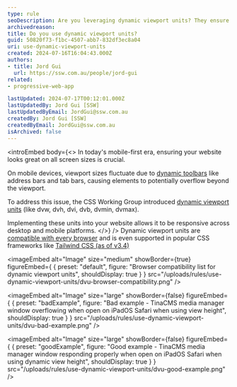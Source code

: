 ```yaml
---
type: rule
seoDescription: Are you leveraging dynamic viewport units? They ensure your website remains responsive across a range of screen sizes.
archivedreason:
title: Do you use dynamic viewport units?
guid: 50820f73-f1bc-4507-abb7-832df3ec8a04
uri: use-dynamic-viewport-units
created: 2024-07-16T16:04:43.000Z
authors:
- title: Jord Gui
  url: https://ssw.com.au/people/jord-gui
related:
- progressive-web-app

lastUpdated: 2024-07-17T00:12:01.000Z
lastUpdatedBy: Jord Gui [SSW]
lastUpdatedByEmail: JordGui@ssw.com.au
createdBy: Jord Gui [SSW]
createdByEmail: JordGui@ssw.com.au
isArchived: false
---
```

<introEmbed
  body={<>
In today's mobile-first era, ensuring your website looks great on all screen sizes is crucial.

On mobile devices, viewport sizes fluctuate due to [dynamic toolbars](https://web.dev/blog/viewport-units#the-need-for-new-viewport-units) like address bars and tab bars, causing elements to potentially overflow beyond the viewport.

To address this issue, the CSS Working Group introduced [dynamic viewport units](https://developer.mozilla.org/en-US/docs/Web/CSS/length#dynamic) (like dvw, dvh, dvi, dvb, dvmin, dvmax).

Implementing these units into your website allows it to be responsive across desktop and mobile platforms.
  </>}
/>
Dynamic viewport units are [compatible with every browser](https://developer.mozilla.org/en-US/docs/Web/CSS/length#browser_compatibility) and is even supported in popular CSS frameworks like [Tailwind CSS (as of v3.4)](https://tailwindcss.com/blog/tailwindcss-v3-4#dynamic-viewport-units)

<imageEmbed
  alt="Image"
  size="medium"
  showBorder={true}
  figureEmbed={ {
    preset: "default",
    figure: "Browser compatibility list for dynamic viewport units",
    shouldDisplay: true
  } }
  src="/uploads/rules/use-dynamic-viewport-units/dvu-browser-compatibility.png"
/>

<imageEmbed
  alt="Image"
  size="large"
  showBorder={false}
  figureEmbed={ {
    preset: "badExample",
    figure: "Bad example - TinaCMS media manager window overflowing when open on iPadOS Safari when using view height",
    shouldDisplay: true
  } }
  src="/uploads/rules/use-dynamic-viewport-units/dvu-bad-example.png"
/>

<imageEmbed
  alt="Image"
  size="large"
  showBorder={false}
  figureEmbed={ {
    preset: "goodExample",
    figure: "Good example - TinaCMS media manager window responding properly when open on iPadOS Safari when using dynamic view height",
    shouldDisplay: true
  } }
  src="/uploads/rules/use-dynamic-viewport-units/dvu-good-example.png"
/>
